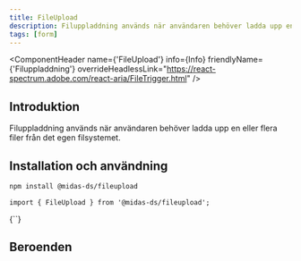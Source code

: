 ```yaml
---
title: FileUpload
description: Filuppladdning används när användaren behöver ladda upp en eller flera filer från det egen filsystemet.
tags: [form]
---
```




<ComponentHeader name={'FileUpload'}  info={Info} friendlyName={'Filuppladdning'} overrideHeadlessLink="https://react-spectrum.adobe.com/react-aria/FileTrigger.html" />

## Introduktion
Filuppladdning används när användaren behöver ladda upp en eller flera filer från det egen filsystemet.

## Installation och användning

```bash npm2yarn
npm install @midas-ds/fileupload
```

```tsx
import { FileUpload } from '@midas-ds/fileupload';
```
<LiveCodeBlock scope={{FileUpload}}>
{`<FileUpload allowsMultiple label={'Etikett'} description={'Beskrivning'}/>`}
</LiveCodeBlock>


## Beroenden

<ComponentFooter info={Info}/>